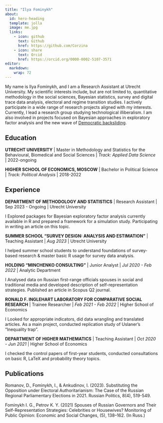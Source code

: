 ```yaml
---
title: "Ilya Fominykh"
about:
  id: hero-heading
  template: jolla
  image: me.jpg
  links:
    - icon: github
      text: Github
      href: https://github.com/Corzina
    - icon: share
      text: Orcid
      href: https://orcid.org/0000-0002-5107-3571
editor: 
  markdown: 
    wrap: 72
---
```


::: {#hero-heading}
My name is Ilya Fominykh, and I am a Research Assistant at Utrecht
University. My scientific interests include, but are not limited to,
quantitative methodology in the social sciences, Bayesian statistics,
survey and digital trace data analysis, electoral and regime transition
studies. I actively participate in a wide range of research projects
aligned with my interests. Currently, I lead a research group studying
technological illiberalism. I am also involved in projects focused on Bayesian approaches in exploratory factor analysis and the new wave of [Democratic
backsliding](https://en.wikipedia.org/wiki/Democratic_backsliding).

## Education

**UTRECHT UNIVERSITY** \| Master in Methodology and Statistics for the
Behavioural, Biomedical and Social Sciences \| *Track: Applied Data
Science* \| 2022-ongoing

**HIGHER SCHOOL OF ECONOMICS, MOSCOW** \| Bachelor in Political Science
\| *Track: Political Analysis* \| 2018-2022

## Experience

**DEPARTMENT OF METHODOLOGY AND STATISTICS** \| Research Assistant \|
Sep 2023 - Ongoing \| Utrecht University

I Explored packages for Bayesian exploratory factor analysis currently
available in R and prepared a framework for a simulation study.
Participating in writing an article on this topic.

**SUMMER SCHOOL "SURVEY DESIGN: ANALYSIS AND ESTIMATION"** \| Teaching
Assistant \| *Aug 2023* \| Utrecht University

I helped summer school students to understand foundations of
survey-based research & master basic R usage for survey data analysis.

**HOLDING "MINCHENKO CONSULTING"** \| Junior Analyst \| *Jul 2020 - Feb
2022* \| Analytic Department

I Analysed data on Russian first-range officials spouses in social and
traditional media and developed description of self-representation
strategies. Published an article in Scopus Q2 journal.

**RONALD F. INGLEHART LABORATORY FOR COMPARATIVE SOCIAL RESEARCH** \|
Trainee Researcher \| *Feb 2021 - Feb 2022* \| Higher School of
Economics

I Looked for appropriate indicators, did data wrangling and translated
articles. As a main project, conducted replication study of Uslaner's
"Inequality trap".

**DEPARTMENT OF HIGHER MATHEMATICS** \| Teaching Assistant \| *Oct
2020 - Jun 2021* \| Higher School of Economics

I checked the control papers of first-year students, conducted
consultations on basic R, LaTeX and probability theory topics.

## Publications

Romanov, D., Fominykh, I., & Ankudinov, I. (2023). Substituting the
Opposition under Electoral Authoritarianism: The Case of the Russian
Regional Parliamentary Elections in 2021. Russian Politics, 8(4),
519-549.

Fominykh I. G., Petrov K. Y. (2021) Spouses of Russian Governors and
Their Self-Representation Strategies: Celebrities or Housewives?
Monitoring of Public Opinion: Economic and Social Changes, (5),
138--162. (In Russ.)
:::
